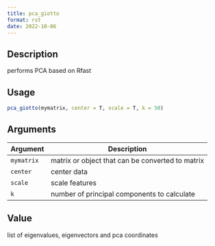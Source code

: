 ```yaml
--- 
title: pca_giotto 
format: rst 
date: 2022-10-06 
--- 
```


## Description

performs PCA based on Rfast


## Usage

```r
pca_giotto(mymatrix, center = T, scale = T, k = 50)
```


## Arguments

Argument      |Description
------------- |----------------
`mymatrix`     |     matrix or object that can be converted to matrix
`center`     |     center data
`scale`     |     scale features
`k`     |     number of principal components to calculate


## Value

list of eigenvalues, eigenvectors and pca coordinates


